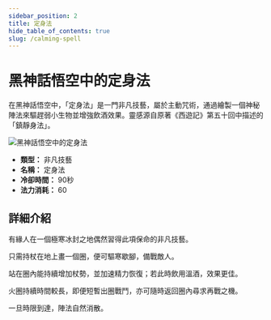 ```yaml
---
sidebar_position: 2
title: 定身法
hide_table_of_contents: true
slug: /calming-spell
---
```


# 黑神話悟空中的定身法

在黑神話悟空中，「定身法」是一門非凡技藝，屬於主動咒術，通過繪製一個神秘陣法來驅趕弱小生物並增強飲酒效果。靈感源自原著《西遊記》第五十回中描述的「鎮靜身法」。

<img
    src="https://image.informedainews.com/bsjwq4eiizq6id3vsjollyggl11tia4.gif"
    alt="黑神話悟空中的定身法"
/>

- **類型：** 非凡技藝
- **名稱：** 定身法
- **冷卻時間：** 90秒
- **法力消耗：** 60

## 詳細介紹

有緣人在一個極寒冰封之地偶然習得此項保命的非凡技藝。

只需持杖在地上畫一個圈，便可驅寒歇腳，備戰敵人。

站在圈內能持續增加杖勢，並加速精力恢復；若此時飲用溫酒，效果更佳。

火圈持續時間較長，即便短暫出圈戰鬥，亦可隨時返回圈內尋求再戰之機。

一旦時限到達，陣法自然消散。